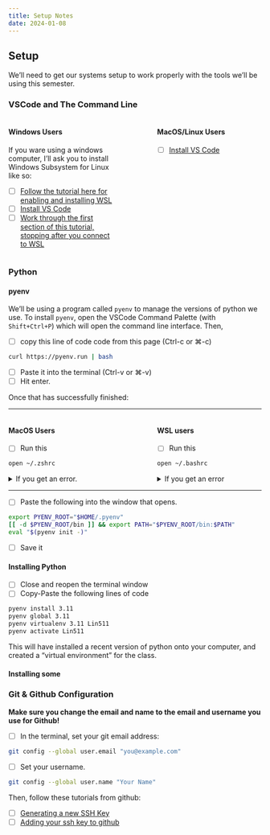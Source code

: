 ```yaml
---
title: Setup Notes
date: 2024-01-08
---
```


## Setup

We'll need to get our systems setup to work properly with the tools we'll be using this semester.

### VSCode and The Command Line

:::: {.columns}

::: {.column width="45%"}

#### Windows Users

If you ware using a windows computer, I'll ask you to install Windows Subsystem for Linux like so:

- [ ] [Follow the tutorial here for enabling and installing WSL ](https://lingmethodshub.github.io/content/windows/wsl/00_installing_wsl.html)
- [ ] [Install VS Code](https://code.visualstudio.com/)
- [ ] [Work through the first section of this tutorial, stopping after you connect to WSL](https://code.visualstudio.com/docs/remote/wsl-tutorial#_prerequisites)
:::

:::{.column width="10%"}

:::

:::{.column width="45%"}

#### MacOS/Linux Users

- [ ] [Install VS Code](https://code.visualstudio.com/)

:::

::::

### Python


#### pyenv 
We'll be using a program called `pyenv` to manage the versions of python we use. To install `pyenv`, open the VSCode Command Palette (with `Shift+Ctrl+P`) which will open the command line interface. Then, 

- [ ] copy this line of code code from this page (Ctrl-c or ⌘-c)

``` bash
curl https://pyenv.run | bash
```

- [ ] Paste it into the terminal (Ctrl-v or ⌘-v)
- [ ] Hit enter.

Once that has successfully finished:

-----

:::: {.columns}

::: {.column width="45%"}
#### MacOS Users

 - [ ] Run this

```bash
open ~/.zshrc
```
<details>
<summary>If you get an error.</summary>

- [ ] Run this

```bash
touch ~/.zshrc
open ~/.zshrc
```
</details>

:::

:::{.column width="10%"}

:::

::: {.column width="45%"}
#### WSL users

- [ ] Run this

```bash
open ~/.bashrc
```
<details>
<summary>If you get an error</summary>

- [ ] Run ths

```bash
touch ~/.bashrc
open ~/.bashrc
```

</details>

:::

::::

-----

- [ ] Paste the following into the window that opens.

```sh
export PYENV_ROOT="$HOME/.pyenv"
[[ -d $PYENV_ROOT/bin ]] && export PATH="$PYENV_ROOT/bin:$PATH"
eval "$(pyenv init -)"
```

- [ ] Save it

#### Installing Python

- [ ] Close and reopen the terminal window
- [ ] Copy-Paste the following lines of code

```bash
pyenv install 3.11
pyenv global 3.11
pyenv virtualenv 3.11 Lin511
pyenv activate Lin511
```

This will have installed a recent version of python onto your computer, and created a "virtual environment" for the class.

#### Installing some 

### Git & Github Configuration

**Make sure you change the email and name to the email and username you use for Github!**

- [ ] In the terminal, set your git email address:

```bash
git config --global user.email "you@example.com"
```

- [ ] Set your username.

```bash
git config --global user.name "Your Name"
```

Then, follow these tutorials from github:

- [ ] [Generating a new SSH Key](https://docs.github.com/en/authentication/connecting-to-github-with-ssh/generating-a-new-ssh-key-and-adding-it-to-the-ssh-agent)
- [ ] [Adding your ssh key to github](https://docs.github.com/en/authentication/connecting-to-github-with-ssh/generating-a-new-ssh-key-and-adding-it-to-the-ssh-agent)

